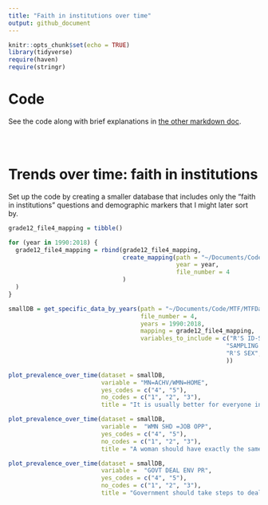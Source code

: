 ```yaml
---
title: "Faith in institutions over time"
output: github_document
---
```

```r
knitr::opts_chunk$set(echo = TRUE)
library(tidyverse)
require(haven)
require(stringr)
```

# Code

See the code along with brief explanations in [the other markdown doc](LINK).

```r
```

```r
```

```r
```

# Trends over time: faith in institutions

Set up the code by creating a smaller database that includes only the "faith in institutions" questions and demographic markers that I might later sort by.

```r
grade12_file4_mapping = tibble()

for (year in 1990:2018) {
  grade12_file4_mapping = rbind(grade12_file4_mapping,
                                create_mapping(path = "~/Documents/Code/MTF/MTFData/12th_grade/",
                                               year = year,
                                               file_number = 4
                                )
  )
}

smallDB = get_specific_data_by_years(path = "~/Documents/Code/MTF/MTFData/12th_grade/",
                                     file_number = 4,
                                     years = 1990:2018,
                                     mapping = grade12_file4_mapping,
                                     variables_to_include = c("R'S ID-SERIAL #",
                                                             "SAMPLING WEIGHT",
                                                             "R'S SEX",
                                                             ))

plot_prevalence_over_time(dataset = smallDB,
                          variable = "MN=ACHV/WMN=HOME",
                          yes_codes = c("4", "5"),
                          no_codes = c("1", "2", "3"),
                          title = "It is usually better for everyone involved if the man is the achiever outside the home and the woman takes care of the home and family - 12th grade, 'Mostly Agree' + 'Agree'")

plot_prevalence_over_time(dataset = smallDB,
                          variable =  "WMN SHD =JOB OPP",
                          yes_codes = c("4", "5"),
                          no_codes = c("1", "2", "3"),
                          title = "A woman should have exactly the same job opportunities as a man - 12th grade, 'Mostly Agree' + 'Agree'")

plot_prevalence_over_time(dataset = smallDB,
                          variable =  "GOVT DEAL ENV PR",
                          yes_codes = c("4", "5"),
                          no_codes = c("1", "2", "3"),
                          title = "Government should take steps to deal with our environmental problems, even if it means that most of us pay higher prices or taxes - 12th grade, 'Mostly Agree' + 'Agree'")
```

